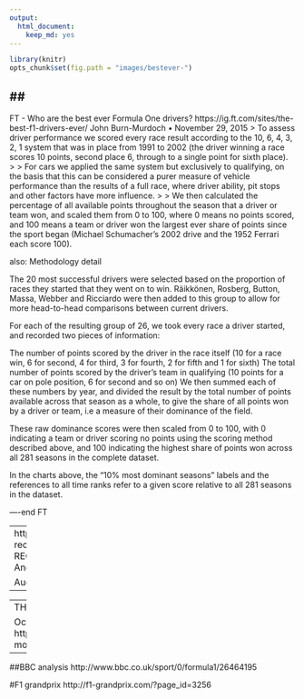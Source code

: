 ```yaml
---
output:
  html_document:
    keep_md: yes
---
```

```r
library(knitr)
opts_chunk$set(fig.path = "images/bestever-")
```

##
-----
FT - Who are the best ever Formula One drivers?
https://ig.ft.com/sites/the-best-f1-drivers-ever/ John Burn-Murdoch  •  November 29, 2015
> To assess driver performance we scored every race result according to the 10, 6, 4, 3, 2, 1 system that was in place from 1991 to 2002 (the driver winning a race scores 10 points, second place 6, through to a single point for sixth place).
> 
> For cars we applied the same system but exclusively to qualifying, on the basis that this can be considered a purer measure of vehicle performance than the results of a full race, where driver ability, pit stops and other factors have more influence.
> 
> We then calculated the percentage of all available points throughout the season that a driver or team won, and scaled them from 0 to 100, where 0 means no points scored, and 100 means a team or driver won the largest ever share of points since the sport began (Michael Schumacher’s 2002 drive and the 1952 Ferrari each score 100).

also:
Methodology detail

The 20 most successful drivers were selected based on the proportion of races they started that they went on to win. Räikkönen, Rosberg, Button, Massa, Webber and Ricciardo were then added to this group to allow for more head-to-head comparisons between current drivers.

For each of the resulting group of 26, we took every race a driver started, and recorded two pieces of information:

The number of points scored by the driver in the race itself (10 for a race win, 6 for second, 4 for third, 3 for fourth, 2 for fifth and 1 for sixth)
The total number of points scored by the driver’s team in qualifying (10 points for a car on pole position, 6 for second and so on)
We then summed each of these numbers by year, and divided the result by the total number of points available across that season as a whole, to give the share of all points won by a driver or team, i.e a measure of their dominance of the field.

These raw dominance scores were then scaled from 0 to 100, with 0 indicating a team or driver scoring no points using the scoring method described above, and 100 indicating the highest share of points won across all 281 seasons in the complete dataset.

In the charts above, the “10% most dominant seasons” labels and the references to all time ranks refer to a given score relative to all 281 seasons in the dataset.


----end FT





---
https://f1metrics.wordpress.com/2015/08/21/a-reconstructed-history-of-formula-1/
A RECONSTRUCTED HISTORY OF FORMULA 1 Andrew Phillips

August 21, 2015
---

---
THE MOST DOMINANT TEAMS IN F1 HISTORY

October 8, 201
https://f1metrics.wordpress.com/2015/10/08/the-most-dominant-teams-in-f1-history/

----




##BBC analysis
http://www.bbc.co.uk/sport/0/formula1/26464195

#F1 grandprix
http://f1-grandprix.com/?page_id=3256
